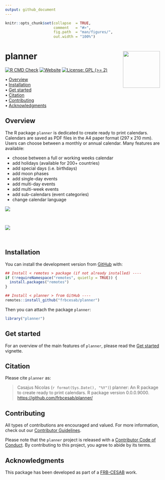 ```yaml
---
output: github_document
---
```


<!-- README.md is generated from README.Rmd. Please edit that file -->


```r
knitr::opts_chunk$set(collapse  = TRUE,
                      comment   = "#>",
                      fig.path  = "man/figures/",
                      out.width = "100%")
```



planner <img src="man/figures/logo.png" align="right" style="float:right; height:120px;"/>
=========================================================

<!-- badges: start -->
[![R CMD Check](https://github.com/frbcesab/planner/actions/workflows/R-CMD-check.yaml/badge.svg)](https://github.com/frbcesab/planner/actions/workflows/R-CMD-check.yaml)
[![Website](https://github.com/frbcesab/planner/actions/workflows/pkgdown.yaml/badge.svg)](https://github.com/frbcesab/planner/actions/workflows/pkgdown.yaml)
[![License: GPL (>= 2)](https://img.shields.io/badge/License-GPL%20%28%3E%3D%202%29-blue.svg)](https://choosealicense.com/licenses/gpl-2.0/)
<!-- badges: end -->



<p align="left">
  • <a href="#overview">Overview</a><br>
  • <a href="#installation">Installation</a><br>
  • <a href="#get-started">Get started</a><br>
  • <a href="#citation">Citation</a><br>
  • <a href="#contributing">Contributing</a><br>
  • <a href="#acknowledgments">Acknowledgments</a>
</p>



## Overview


The R package `planner` is dedicated to create ready to print calendars. Calendars are saved as PDF files in the A4 paper format (297 x 210 mm). Users can choose between a monthly or annual calendar. Many features are available:

- choose between a full or working weeks calendar
- add holidays (available for 200+ countries)
- add special days (i.e. birthdays)
- add moon phases
- add single-day events
- add multi-day events
- add multi-week events
- add sub-calendars (event categories)
- change calendar language

![](vignettes/figures/calendar-demo-12.png)

<br/>

![](vignettes/figures/calendar-demo-14.png)

<br/>



## Installation

You can install the development version from [GitHub](https://github.com/) with:

```r
## Install < remotes > package (if not already installed) ----
if (!requireNamespace("remotes", quietly = TRUE)) {
  install.packages("remotes")
}

## Install < planner > from GitHub ----
remotes::install_github("frbcesab/planner")
```

Then you can attach the package `planner`:

```r
library("planner")
```



## Get started

For an overview of the main features of `planner`, please read the 
[Get started](https://frbcesab.github.io/planner/articles/planner.html)
vignette.



## Citation

Please cite `planner` as: 

> Casajus Nicolas (`r format(Sys.Date(), "%Y")`) planner: An R 
package to create ready to print calendars. R package version 0.0.0.9000. 
<https://github.com/frbcesab/planner/>



## Contributing

All types of contributions are encouraged and valued. For more information, 
check out our [Contributor Guidelines](https://github.com/frbcesab/planner/blob/main/CONTRIBUTING.md).

Please note that the `planner` project is released with a 
[Contributor Code of Conduct](https://contributor-covenant.org/version/2/1/CODE_OF_CONDUCT.html). 
By contributing to this project, you agree to abide by its terms.



## Acknowledgments

This package has been developed as part of a 
[FRB-CESAB](https://www.fondationbiodiversite.fr/en/about-the-foundation/le-cesab/) work.
